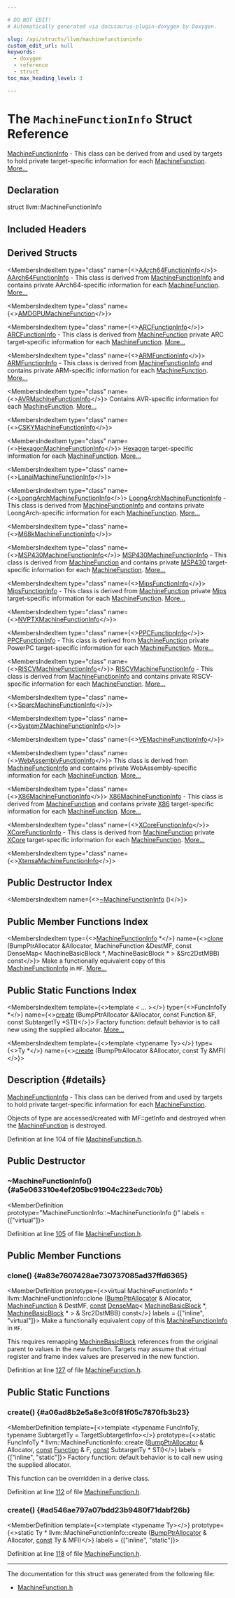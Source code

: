 ```yaml
---

# DO NOT EDIT!
# Automatically generated via docusaurus-plugin-doxygen by Doxygen.

slug: /api/structs/llvm/machinefunctioninfo
custom_edit_url: null
keywords:
  - doxygen
  - reference
  - struct
toc_max_heading_level: 3

---
```





# The `MachineFunctionInfo` Struct Reference

<DoxygenPage pluginConfig={pluginConfig}>

<a href="/docs/api/structs/llvm/machinefunctioninfo">MachineFunctionInfo</a> - This class can be derived from and used by targets to hold private target-specific information for each <a href="/docs/api/classes/llvm/machinefunction">MachineFunction</a>. <a href="#details">More...</a>

## Declaration

<CodeBlock>struct llvm::MachineFunctionInfo</CodeBlock>

## Included Headers

<IncludesList>
<IncludesListItem
  filePath="llvm/CodeGen/MachineFunction.h"
  permalink="/docs/api/files/include/include/llvm/include/llvm/codegen/machinefunction-h"
  isLocal="true" />
</IncludesList>

## Derived Structs

<MembersIndex>

<MembersIndexItem
  type="class"
  name={<><a href="/docs/api/classes/llvm/aarch64functioninfo">AArch64FunctionInfo</a></>}>
<a href="/docs/api/classes/llvm/aarch64functioninfo">AArch64FunctionInfo</a> - This class is derived from <a href="/docs/api/structs/llvm/machinefunctioninfo">MachineFunctionInfo</a> and contains private AArch64-specific information for each <a href="/docs/api/classes/llvm/machinefunction">MachineFunction</a>. <a href="/docs/api/classes/llvm/aarch64functioninfo/#details">More...</a>
</MembersIndexItem>

<MembersIndexItem
  type="class"
  name={<><a href="/docs/api/classes/llvm/amdgpumachinefunction">AMDGPUMachineFunction</a></>}>
</MembersIndexItem>

<MembersIndexItem
  type="class"
  name={<><a href="/docs/api/classes/llvm/arcfunctioninfo">ARCFunctionInfo</a></>}>
<a href="/docs/api/classes/llvm/arcfunctioninfo">ARCFunctionInfo</a> - This class is derived from <a href="/docs/api/classes/llvm/machinefunction">MachineFunction</a> private ARC target-specific information for each <a href="/docs/api/classes/llvm/machinefunction">MachineFunction</a>. <a href="/docs/api/classes/llvm/arcfunctioninfo/#details">More...</a>
</MembersIndexItem>

<MembersIndexItem
  type="class"
  name={<><a href="/docs/api/classes/llvm/armfunctioninfo">ARMFunctionInfo</a></>}>
<a href="/docs/api/classes/llvm/armfunctioninfo">ARMFunctionInfo</a> - This class is derived from <a href="/docs/api/structs/llvm/machinefunctioninfo">MachineFunctionInfo</a> and contains private ARM-specific information for each <a href="/docs/api/classes/llvm/machinefunction">MachineFunction</a>. <a href="/docs/api/classes/llvm/armfunctioninfo/#details">More...</a>
</MembersIndexItem>

<MembersIndexItem
  type="class"
  name={<><a href="/docs/api/classes/llvm/avrmachinefunctioninfo">AVRMachineFunctionInfo</a></>}>
Contains AVR-specific information for each <a href="/docs/api/classes/llvm/machinefunction">MachineFunction</a>. <a href="/docs/api/classes/llvm/avrmachinefunctioninfo/#details">More...</a>
</MembersIndexItem>

<MembersIndexItem
  type="class"
  name={<><a href="/docs/api/classes/llvm/cskymachinefunctioninfo">CSKYMachineFunctionInfo</a></>}>
</MembersIndexItem>

<MembersIndexItem
  type="class"
  name={<><a href="/docs/api/classes/llvm/hexagonmachinefunctioninfo">HexagonMachineFunctionInfo</a></>}>
<a href="/docs/api/namespaces/llvm/hexagon">Hexagon</a> target-specific information for each <a href="/docs/api/classes/llvm/machinefunction">MachineFunction</a>. <a href="/docs/api/classes/llvm/hexagonmachinefunctioninfo/#details">More...</a>
</MembersIndexItem>

<MembersIndexItem
  type="class"
  name={<><a href="/docs/api/classes/llvm/lanaimachinefunctioninfo">LanaiMachineFunctionInfo</a></>}>
</MembersIndexItem>

<MembersIndexItem
  type="class"
  name={<><a href="/docs/api/classes/llvm/loongarchmachinefunctioninfo">LoongArchMachineFunctionInfo</a></>}>
<a href="/docs/api/classes/llvm/loongarchmachinefunctioninfo">LoongArchMachineFunctionInfo</a> - This class is derived from <a href="/docs/api/structs/llvm/machinefunctioninfo">MachineFunctionInfo</a> and contains private LoongArch-specific information for each <a href="/docs/api/classes/llvm/machinefunction">MachineFunction</a>. <a href="/docs/api/classes/llvm/loongarchmachinefunctioninfo/#details">More...</a>
</MembersIndexItem>

<MembersIndexItem
  type="class"
  name={<><a href="/docs/api/classes/llvm/m68kmachinefunctioninfo">M68kMachineFunctionInfo</a></>}>
</MembersIndexItem>

<MembersIndexItem
  type="class"
  name={<><a href="/docs/api/classes/llvm/msp430machinefunctioninfo">MSP430MachineFunctionInfo</a></>}>
<a href="/docs/api/classes/llvm/msp430machinefunctioninfo">MSP430MachineFunctionInfo</a> - This class is derived from <a href="/docs/api/classes/llvm/machinefunction">MachineFunction</a> and contains private <a href="/docs/api/namespaces/llvm/msp430">MSP430</a> target-specific information for each <a href="/docs/api/classes/llvm/machinefunction">MachineFunction</a>. <a href="/docs/api/classes/llvm/msp430machinefunctioninfo/#details">More...</a>
</MembersIndexItem>

<MembersIndexItem
  type="class"
  name={<><a href="/docs/api/classes/llvm/mipsfunctioninfo">MipsFunctionInfo</a></>}>
<a href="/docs/api/classes/llvm/mipsfunctioninfo">MipsFunctionInfo</a> - This class is derived from <a href="/docs/api/classes/llvm/machinefunction">MachineFunction</a> private <a href="/docs/api/namespaces/llvm/mips">Mips</a> target-specific information for each <a href="/docs/api/classes/llvm/machinefunction">MachineFunction</a>. <a href="/docs/api/classes/llvm/mipsfunctioninfo/#details">More...</a>
</MembersIndexItem>

<MembersIndexItem
  type="class"
  name={<><a href="/docs/api/classes/llvm/nvptxmachinefunctioninfo">NVPTXMachineFunctionInfo</a></>}>
</MembersIndexItem>

<MembersIndexItem
  type="class"
  name={<><a href="/docs/api/classes/llvm/ppcfunctioninfo">PPCFunctionInfo</a></>}>
<a href="/docs/api/classes/llvm/ppcfunctioninfo">PPCFunctionInfo</a> - This class is derived from <a href="/docs/api/classes/llvm/machinefunction">MachineFunction</a> private PowerPC target-specific information for each <a href="/docs/api/classes/llvm/machinefunction">MachineFunction</a>. <a href="/docs/api/classes/llvm/ppcfunctioninfo/#details">More...</a>
</MembersIndexItem>

<MembersIndexItem
  type="class"
  name={<><a href="/docs/api/classes/llvm/riscvmachinefunctioninfo">RISCVMachineFunctionInfo</a></>}>
<a href="/docs/api/classes/llvm/riscvmachinefunctioninfo">RISCVMachineFunctionInfo</a> - This class is derived from <a href="/docs/api/structs/llvm/machinefunctioninfo">MachineFunctionInfo</a> and contains private RISCV-specific information for each <a href="/docs/api/classes/llvm/machinefunction">MachineFunction</a>. <a href="/docs/api/classes/llvm/riscvmachinefunctioninfo/#details">More...</a>
</MembersIndexItem>

<MembersIndexItem
  type="class"
  name={<><a href="/docs/api/classes/llvm/sparcmachinefunctioninfo">SparcMachineFunctionInfo</a></>}>
</MembersIndexItem>

<MembersIndexItem
  type="class"
  name={<><a href="/docs/api/classes/llvm/systemzmachinefunctioninfo">SystemZMachineFunctionInfo</a></>}>
</MembersIndexItem>

<MembersIndexItem
  type="class"
  name={<><a href="/docs/api/classes/llvm/vemachinefunctioninfo">VEMachineFunctionInfo</a></>}>
</MembersIndexItem>

<MembersIndexItem
  type="class"
  name={<><a href="/docs/api/classes/llvm/webassemblyfunctioninfo">WebAssemblyFunctionInfo</a></>}>
This class is derived from <a href="/docs/api/structs/llvm/machinefunctioninfo">MachineFunctionInfo</a> and contains private WebAssembly-specific information for each <a href="/docs/api/classes/llvm/machinefunction">MachineFunction</a>. <a href="/docs/api/classes/llvm/webassemblyfunctioninfo/#details">More...</a>
</MembersIndexItem>

<MembersIndexItem
  type="class"
  name={<><a href="/docs/api/classes/llvm/x86machinefunctioninfo">X86MachineFunctionInfo</a></>}>
<a href="/docs/api/classes/llvm/x86machinefunctioninfo">X86MachineFunctionInfo</a> - This class is derived from <a href="/docs/api/classes/llvm/machinefunction">MachineFunction</a> and contains private <a href="/docs/api/namespaces/llvm/x86">X86</a> target-specific information for each <a href="/docs/api/classes/llvm/machinefunction">MachineFunction</a>. <a href="/docs/api/classes/llvm/x86machinefunctioninfo/#details">More...</a>
</MembersIndexItem>

<MembersIndexItem
  type="class"
  name={<><a href="/docs/api/classes/llvm/xcorefunctioninfo">XCoreFunctionInfo</a></>}>
<a href="/docs/api/classes/llvm/xcorefunctioninfo">XCoreFunctionInfo</a> - This class is derived from <a href="/docs/api/classes/llvm/machinefunction">MachineFunction</a> private <a href="/docs/api/namespaces/llvm/xcore">XCore</a> target-specific information for each <a href="/docs/api/classes/llvm/machinefunction">MachineFunction</a>. <a href="/docs/api/classes/llvm/xcorefunctioninfo/#details">More...</a>
</MembersIndexItem>

<MembersIndexItem
  type="class"
  name={<><a href="/docs/api/classes/llvm/xtensamachinefunctioninfo">XtensaMachineFunctionInfo</a></>}>
</MembersIndexItem>

</MembersIndex>

## Public Destructor Index

<MembersIndex>

<MembersIndexItem
  name={<><a href="#a5e063310e4ef205bc91904c223edc70b">~MachineFunctionInfo</a> ()</>}>
</MembersIndexItem>

</MembersIndex>

## Public Member Functions Index

<MembersIndex>

<MembersIndexItem
  type={<><a href="/docs/api/structs/llvm/machinefunctioninfo">MachineFunctionInfo</a> &#42;</>}
  name={<><a href="#a83e7607428ae730737085ad37ffd6365">clone</a> (BumpPtrAllocator &amp;Allocator, MachineFunction &amp;DestMF, const DenseMap&lt; MachineBasicBlock &#42;, MachineBasicBlock &#42; &gt; &amp;Src2DstMBB) const</>}>
Make a functionally equivalent copy of this <a href="/docs/api/structs/llvm/machinefunctioninfo">MachineFunctionInfo</a> in <code>MF</code>. <a href="#a83e7607428ae730737085ad37ffd6365">More...</a>
</MembersIndexItem>

</MembersIndex>

## Public Static Functions Index

<MembersIndex>

<MembersIndexItem
  template={<>template &lt; ... &gt;</>}
  type={<>FuncInfoTy &#42;</>}
  name={<><a href="#a06ad8b2e5a8e3c0f81f05c7870fb3b23">create</a> (BumpPtrAllocator &amp;Allocator, const Function &amp;F, const SubtargetTy &#42;STI)</>}>
Factory function: default behavior is to call new using the supplied allocator. <a href="#a06ad8b2e5a8e3c0f81f05c7870fb3b23">More...</a>
</MembersIndexItem>

<MembersIndexItem
  template={<>template &lt;typename Ty&gt;</>}
  type={<>Ty &#42;</>}
  name={<><a href="#ad546ae797a07bdd23b9480f71dabf26b">create</a> (BumpPtrAllocator &amp;Allocator, const Ty &amp;MFI)</>}>
</MembersIndexItem>

</MembersIndex>

## Description {#details}

<a href="/docs/api/structs/llvm/machinefunctioninfo">MachineFunctionInfo</a> - This class can be derived from and used by targets to hold private target-specific information for each <a href="/docs/api/classes/llvm/machinefunction">MachineFunction</a>.

Objects of type are accessed/created with MF::getInfo and destroyed when the <a href="/docs/api/classes/llvm/machinefunction">MachineFunction</a> is destroyed.

Definition at line 104 of file <a href="/docs/api/files/include/include/llvm/include/llvm/codegen/machinefunction-h">MachineFunction.h</a>.

<SectionDefinition>

## Public Destructor

### ~MachineFunctionInfo() {#a5e063310e4ef205bc91904c223edc70b}

<MemberDefinition
  prototype="MachineFunctionInfo::~MachineFunctionInfo ()"
  labels = {["virtual"]}>

Definition at line <a href="/docs/api/files/include/include/llvm/include/llvm/codegen/machinefunction-h/#l00105">105</a> of file <a href="/docs/api/files/include/include/llvm/include/llvm/codegen/machinefunction-h">MachineFunction.h</a>.
</MemberDefinition>

</SectionDefinition>

<SectionDefinition>

## Public Member Functions

### clone() {#a83e7607428ae730737085ad37ffd6365}

<MemberDefinition
  prototype={<>virtual MachineFunctionInfo &#42; llvm::MachineFunctionInfo::clone (<a href="/docs/api/namespaces/llvm/#a8e612822d4ba7bb36c9c79582a567108">BumpPtrAllocator</a> &amp; Allocator, <a href="/docs/api/classes/llvm/machinefunction">MachineFunction</a> &amp; DestMF, <a href="/docs/api/files/lib/lib/target/lib/target/aarch64/aarch64promoteconstant-cpp/#a90f8350fecae261c25be85d38b451bff">const</a> <a href="/docs/api/classes/llvm/densemap">DenseMap</a>&lt; <a href="/docs/api/classes/llvm/machinebasicblock">MachineBasicBlock</a> &#42;, <a href="/docs/api/classes/llvm/machinebasicblock">MachineBasicBlock</a> &#42; &gt; &amp; Src2DstMBB) const</>}
  labels = {["inline", "virtual"]}>
Make a functionally equivalent copy of this <a href="/docs/api/structs/llvm/machinefunctioninfo">MachineFunctionInfo</a> in <code>MF</code>.

This requires remapping <a href="/docs/api/classes/llvm/machinebasicblock">MachineBasicBlock</a> references from the original parent to values in the new function. Targets may assume that virtual register and frame index values are preserved in the new function.

Definition at line <a href="/docs/api/files/include/include/llvm/include/llvm/codegen/machinefunction-h/#l00127">127</a> of file <a href="/docs/api/files/include/include/llvm/include/llvm/codegen/machinefunction-h">MachineFunction.h</a>.
</MemberDefinition>

</SectionDefinition>

<SectionDefinition>

## Public Static Functions

### create() {#a06ad8b2e5a8e3c0f81f05c7870fb3b23}

<MemberDefinition
  template={<>template &lt;typename FuncInfoTy, typename SubtargetTy = TargetSubtargetInfo&gt;</>}
  prototype={<>static FuncInfoTy &#42; llvm::MachineFunctionInfo::create (<a href="/docs/api/namespaces/llvm/#a8e612822d4ba7bb36c9c79582a567108">BumpPtrAllocator</a> &amp; Allocator, <a href="/docs/api/files/lib/lib/target/lib/target/aarch64/aarch64promoteconstant-cpp/#a90f8350fecae261c25be85d38b451bff">const</a> <a href="/docs/api/classes/llvm/function">Function</a> &amp; F, <a href="/docs/api/files/lib/lib/target/lib/target/aarch64/aarch64promoteconstant-cpp/#a90f8350fecae261c25be85d38b451bff">const</a> SubtargetTy &#42; STI)</>}
  labels = {["inline", "static"]}>
Factory function: default behavior is to call new using the supplied allocator.

This function can be overridden in a derive class.

Definition at line <a href="/docs/api/files/include/include/llvm/include/llvm/codegen/machinefunction-h/#l00112">112</a> of file <a href="/docs/api/files/include/include/llvm/include/llvm/codegen/machinefunction-h">MachineFunction.h</a>.
</MemberDefinition>

### create() {#ad546ae797a07bdd23b9480f71dabf26b}

<MemberDefinition
  template={<>template &lt;typename Ty&gt;</>}
  prototype={<>static Ty &#42; llvm::MachineFunctionInfo::create (<a href="/docs/api/namespaces/llvm/#a8e612822d4ba7bb36c9c79582a567108">BumpPtrAllocator</a> &amp; Allocator, <a href="/docs/api/files/lib/lib/target/lib/target/aarch64/aarch64promoteconstant-cpp/#a90f8350fecae261c25be85d38b451bff">const</a> Ty &amp; MFI)</>}
  labels = {["inline", "static"]}>

Definition at line <a href="/docs/api/files/include/include/llvm/include/llvm/codegen/machinefunction-h/#l00118">118</a> of file <a href="/docs/api/files/include/include/llvm/include/llvm/codegen/machinefunction-h">MachineFunction.h</a>.
</MemberDefinition>

</SectionDefinition>

<hr/>

The documentation for this struct was generated from the following file:

<ul>
<li><a href="/docs/api/files/include/include/llvm/include/llvm/codegen/machinefunction-h">MachineFunction.h</a></li>
</ul>

</DoxygenPage>
